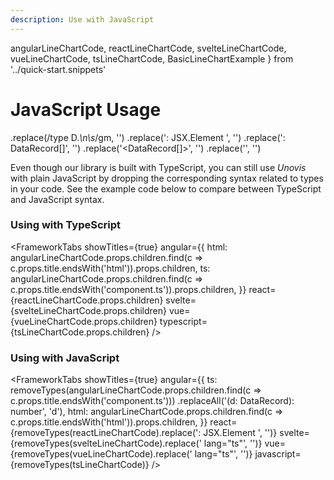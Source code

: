 ```yaml
---
description: Use with JavaScript
---
```


  angularLineChartCode,
  reactLineChartCode,
  svelteLineChartCode,
  vueLineChartCode,
  tsLineChartCode,
  BasicLineChartExample
} from '../quick-start.snippets'

# JavaScript Usage

   .replace(/type D.*\n\s*/gm, '')
    .replace(': JSX.Element ', '')
    .replace(': DataRecord[]', '')
    .replace('<DataRecord[]>', '')
    .replace('<DataRecord>', '')


Even though our library is built with TypeScript, you can still use _Unovis_ with plain JavaScript by
dropping the corresponding syntax related to types in your code. See the example code below to compare between
TypeScript and JavaScript syntax.

### Using with TypeScript

<FrameworkTabs
  showTitles={true}
  angular={{
    html: angularLineChartCode.props.children.find(c => c.props.title.endsWith('html')).props.children,
    ts: angularLineChartCode.props.children.find(c => c.props.title.endsWith('component.ts')).props.children,
  }}
  react={reactLineChartCode.props.children}
  svelte={svelteLineChartCode.props.children}
  vue={vueLineChartCode.props.children}
  typescript={tsLineChartCode.props.children}
/>

### Using with JavaScript

<FrameworkTabs
  showTitles={true}
  angular={{
    ts: removeTypes(angularLineChartCode.props.children.find(c => c.props.title.endsWith('component.ts')))
      .replaceAll('(d: DataRecord): number', 'd'),
    html: angularLineChartCode.props.children.find(c => c.props.title.endsWith('html')).props.children,
  }}
  react={removeTypes(reactLineChartCode).replace(': JSX.Element ', '')}
  svelte={removeTypes(svelteLineChartCode).replace(' lang=\"ts\"', '')}
  vue={removeTypes(vueLineChartCode).replace(' lang=\"ts\"', '')}
  javascript={removeTypes(tsLineChartCode)}
/>
